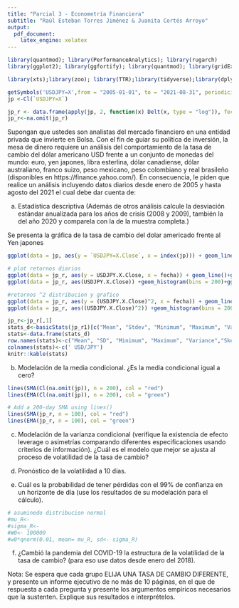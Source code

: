 ```yaml
---
title: "Parcial 3 - Econometría Financiera"
subtitle: "Raúl Esteban Torres Jiménez & Juanita Cortés Arroyo"
output: 
  pdf_document:
    latex_engine: xelatex
---
```


```r
library(quantmod); library(PerformanceAnalytics); library(rugarch)
library(ggplot2); library(ggfortify); library(quantmod); library(gridExtra); library(forecast); library(cowplot); library(urca); library(timeDate); library(TSstudio); library(fBasics); library(randtests); library(vrtest)

library(xts);library(zoo); library(TTR);library(tidyverse);library(dplyr); library(stats); library(greybox); library(smooth)

getSymbols('USDJPY=X',from = "2005-01-01", to = "2021-08-31", periodicity = "daily")
jp <-Cl(`USDJPY=X`)

jp_r <- data.frame(apply(jp, 2, function(x) Delt(x, type = "log")), fecha = index(jp))
jp_r<-na.omit(jp_r)
```

Supongan que ustedes son analistas del mercado financiero en una entidad privada que invierte en Bolsa. Con el fin de guiar su política de inversión, la mesa de dinero requiere un análisis del comportamiento de la tasa de cambio del dólar americano USD frente a un conjunto de monedas del mundo: euro, yen japones, libra esterlina, dólar canadiense, dólar australiano, franco suizo, peso mexicano, peso colombiano y real brasileño (disponibles en https://finance.yahoo.com/). En consecuencia, le piden que realice un análisis incluyendo datos diarios desde enero de 2005 y hasta agosto del 2021 el cual debe dar cuenta de:

  a. Estadística descriptiva (Además de otros análisis calcule la desviación estándar anualizada para los años de crisis (2008 y 2009), también la del año 2020 y comparela con la de la muestra completa.)
  
Se presenta la gráfica de la tasa de cambio del dolar americado \textbf{USD} frente al Yen japones \textbf{JPY}

```r

ggplot(data = jp, aes(y = `USDJPY=X.Close`, x = index(jp))) + geom_line()+ggtitle("Tasa de cambio USD-JPY")+ labs(x = "Fecha",y = "USD/JPY") 

```

```r
# plot retornos diarios 
ggplot(data = jp_r, aes(y = USDJPY.X.Close, x = fecha)) + geom_line()+ggtitle("Retornos diarios USD/JPY")+ labs(x = "Fecha",y = " Retornos USD/JPY") 
ggplot(data = jp_r, aes(USDJPY.X.Close)) +geom_histogram(bins = 200)+ggtitle("Distrubución retornos diarios")+ labs(x = " ",y = " ") 

```
```r
#retornos ^2 distribucion y grafico
ggplot(data = jp_r, aes(y = (USDJPY.X.Close)^2, x = fecha)) + geom_line()+ggtitle("Volatilidad retornos USD/JPY")+ labs(x = "Fecha",y = "volatilidad retornos USD/JPY") 
ggplot(data = jp_r, aes((USDJPY.X.Close)^2)) +geom_histogram(bins = 200) +ggtitle("Distribución volatilidad retornos USD/JPY")+ labs(x = "",y = "") 
```


```r
jp_r<-jp_r[,1]
stats_d<-basicStats(jp_r1)[c("Mean", "Stdev", "Minimum", "Maximum", "Variance","Skewness","Kurtosis"),]
stats<-data.frame(stats_d)
row.names(stats)<-c("Mean", "SD", "Minimum", "Maximum", "Variance","Skewness","Kurtosis")
colnames(stats)<-c(' USD/JPY')
knitr::kable(stats)
```

  b. Modelación de la media condicional. ¿Es la media condicional igual a cero?
```r
lines(SMA(Cl(na.omit(jp)), n = 200), col = "red")
lines(EMA(Cl(na.omit(jp)), n = 200), col = "green")

```


```r
# Add a 200-day SMA using lines()
lines(SMA(jp_r, n = 100), col = "red")
lines(EMA(jp_r, n = 100), col = "green")

```

  
  c. Modelación de la varianza condicional (verifique la existencia de efecto leverage o asimetrías comparando diferentes especificaciones usando criterios de información). ¿Cuál es el modelo que mejor se ajusta al proceso de volatilidad de la tasa de cambio?
  
  d. Pronóstico de la volatilidad a 10 días.
  
  e. Cuál es la probabilidad de tener pérdidas con el 99% de confianza en un horizonte de día (use los resultados de su modelación para el cálculo).
  
```r
# asuminedo distribucion normal
#mu_R<- 
#sigma_R<- 
#W0<- 100000
#w0*qnorm(0.01, mean= mu_R, sd<- sigma_R)
```
  
  f. ¿Cambió la pandemia del COVID-19 la estructura de la volatilidad de la tasa de cambio? (para eso use datos desde enero del 2018).

Nota: Se espera que cada grupo ELIJA UNA TASA DE CAMBIO DIFERENTE, y presente un informe ejecutivo de no más de 10 páginas, en el que de respuesta a cada pregunta y presente los argumentos empíricos necesarios que la sustenten. Explique sus resultados e interprételos.

